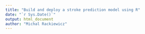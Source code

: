 ```yaml
---
title: "Build and deploy a stroke prediction model using R"
date: "`r Sys.Date()`"
output: html_document
author: "Michal Rackiewicz"
---
```


































